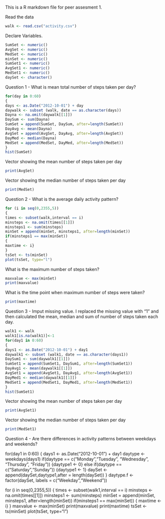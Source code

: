 This is a R markdown file for peer assesment 1.

Read the data
```r
walk <- read.csv("activity.csv")
```

Declare Variables.

```r
SumSet <- numeric()
AvgSet <- numeric()
MedSet <- numeric()
minSet <- numeric()
SumSet1 <- numeric()
AvgSet1 <- numeric()
MedSet1 <- numeric()
daySet <- character()
```

Question 1 - What is mean total number of steps taken per day?

```r
for(day in 0:60)
{
days <- as.Date("2012-10-01") + day
daywalk <- subset (walk, date == as.character(days))
Dayna <- na.omit(daywalk[[1]])
DaySum <- sum(Dayna)
SumSet = append(SumSet, DaySum, after=length(SumSet))
DayAvg <- mean(Dayna)
AvgSet = append(AvgSet, DayAvg, after=length(AvgSet))
DayMed <- median(Dayna)
MedSet = append(MedSet, DayMed, after=length(MedSet))
}
hist(SumSet)
```
Vector showing the mean number of steps taken per day
```r
print(AvgSet)
```
Vector showing the median number of steps taken per day
```r
print(MedSet)
```

Question 2 - What is the average daily activity pattern?
```r
for (i in seq(0,2355,5))
{
times <- subset(walk,interval == i)
minsteps <- na.omit(times[[1]])
minsteps1 <- sum(minsteps)
minSet = append(minSet, minsteps1, after=length(minSet))
if(minsteps1 == max(minSet))
{
maxtime <- i} 
}
tsSet <- ts(minSet)
plot(tsSet, type="l")
```
What is the maximum number of steps taken?
```r
maxvalue <- max(minSet)
print(maxvalue)
```
What is the time point when maximum number of steps were taken?

```r
print(maxtime)
```

Question 3 - Imput missing value.
I replaced the missing value with "1" and then calculated the mean, median and sum of number of steps taken each day.
```r
walk1 <- walk
walk1[is.na(walk1)]<-1
for(day1 in 0:60)
{
days1 <- as.Date("2012-10-01") + day1
daywalk1 <- subset (walk1, date == as.character(days1))
DaySum1 <- sum(daywalk1[[1]])
SumSet1 = append(SumSet1, DaySum1, after=length(SumSet1))
DayAvg1 <- mean(daywalk1[[1]])
AvgSet1 = append(AvgSet1, DayAvg1, after=length(AvgSet1))
DayMed1 <- median(daywalk1[[1]])
MedSet1 = append(MedSet1, DayMed1, after=length(MedSet1))
}
hist(SumSet1)
```
Vector showing the mean number of steps taken per day
```r
print(AvgSet1)
```
Vector showing the median number of steps taken per day
```r
print(MedSet1)
```
Question 4 - Are there differences in activity patterns between weekdays and weekends?

for(day1 in 0:60)
{
days1 <- as.Date("2012-10-01") + day1
daytype <- weekdays(days1)
if(daytype == c("Monday","Tuesday", "Wednesday", "Thursday", "Friday"))
{daytype1 <- 0}
else if(daytype == c("Saturday","Sunday"))
{daytype1 <- 1}
daySet <- append(daySet,daytype1,after = length(daySet))
}
daytype.f <- factor(daySet, labels = c("Weekday","Weekend"))



for (i in seq(0,2355,5))
{
times <- subset(walk1,interval == i)
minsteps <- na.omit(times[[1]])
minsteps1 <- sum(minsteps)
minSet = append(minSet, minsteps1, after=length(minSet))
if(minsteps1 == max(minSet))
{
maxtime <- i} 
}
maxvalue <- max(minSet)
print(maxvalue)
print(maxtime)
tsSet <- ts(minSet)
plot(tsSet, type="l")
